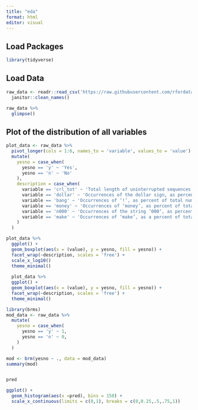 ```yaml
---
title: "eda"
format: html
editor: visual
---
```


## Load Packages

```r
library(tidyverse)
```

## Load Data

```r
raw_data <- readr::read_csv('https://raw.githubusercontent.com/rfordatascience/tidytuesday/master/data/2023/2023-08-15/spam.csv') %>%
  janitor::clean_names()
```

```r
raw_data %>%
  glimpse()
```

## Plot of the distribution of all variables

```r
plot_data <- raw_data %>%
  pivot_longer(cols = 1:6, names_to = 'variable', values_to = 'value') %>%
  mutate(
    yesno = case_when(
      yesno == 'y' ~ 'Yes',
      yesno == 'n' ~ 'No'
    ),
    description = case_when(
      variable == 'crl_tot' ~ 'Total length of uninterrupted sequences of capitals',
      variable == 'dollar' ~ 'Occurrences of the dollar sign, as percent of total number of characters',
      variable == 'bang' ~ 'Occurrences of ‘!’, as percent of total number of characters',
      variable == 'money' ~ 'Occurrences of ‘money’, as percent of total number of characters',
      variable == 'n000' ~ 'Occurrences of the string ‘000’, as percent of total number of words',
      variable == 'make' ~ 'Occurrences of ‘make’, as a percent of total number of words'
    )
  )
```

```r
plot_data %>%
  ggplot() +
  geom_boxplot(aes(x = (value), y = yesno, fill = yesno)) +
  facet_wrap(~description, scales = 'free') +
  scale_x_log10()
  theme_minimal()
  
  plot_data %>%
  ggplot() +
  geom_boxplot(aes(x = (value), y = yesno, fill = yesno)) +
  facet_wrap(~description, scales = 'free') +
  theme_minimal()
```

```r

library(brms)
mod_data <- raw_data %>%
  mutate(
    yesno = case_when(
      yesno == 'y' ~ 1,
      yesno == 'n' ~ 0,
    )
  )

mod <- brm(yesno ~ ., data = mod_data)
summary(mod)


pred

ggplot() +
  geom_histogram(aes(x =pred), bins = 150) +
  scale_x_continuous(limits = c(0,1), breaks = c(0,0.25,.5,.75,1))
```
